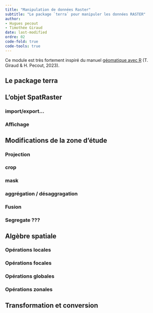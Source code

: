 ```yaml
---
title: "Manipulation de données Raster"
subtitle: "Le package `terra` pour manipuler les données RASTER"
author: 
- Hugues pecout
- Timothée Giraud
date: last-modified
ordre: 02
code-fold: true
code-tools: true
---
```


::: {.callout-note}

Ce module est très fortement inspiré du manuel [géomatique avec R](https://rcarto.github.io/geomatique_avec_r/) (T. Giraud & H. Pecout, 2023). 

:::

## Le package terra


## L'objet SpatRaster

### import/export...

### Affichage


## Modifications de la zone d’étude

### Projection

### crop

### mask

### aggrégation / désaggragation

### Fusion

### Segregate ???

## Algèbre spatiale

### Opérations locales
### Opérations focales
### Opérations globales
### Opérations zonales

## Transformation et conversion
